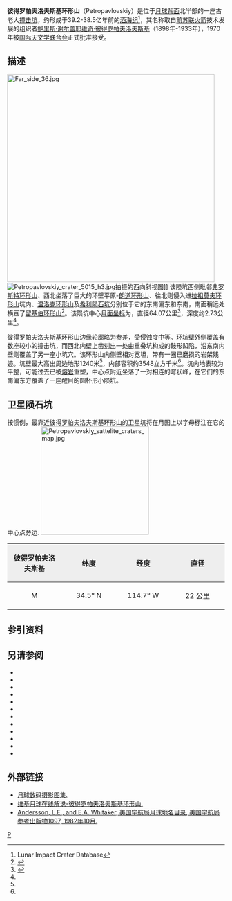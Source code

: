 {{lunar crater data|
 image=Petropavlovskiy LROC.jpg|
 caption=[[月球勘测轨道飞行器|月球勘测轨道飞行器]]拍摄的图像|
 latitude=36.92|
 N_or_S=S|
 longitude=115.28|
 E_or_W=E|
 diameter=64.07公里|
 depth=2.73公里|
 colong=116|
 eponym=''鲍里斯·谢<br />彼得罗帕夫洛夫斯基''<ref>Gazetteer of Planetary Nomenclature, International Astronomical Union (IAU) Working Group for Planetary System Nomenclature (WGPSN), [http://planetarynames.wr.usgs.gov/Feature/4674 Petropavlovskiy] {{Wayback|url=http://planetarynames.wr.usgs.gov/Feature/4674 |date=20190805053135 }}</ref>}}
'''彼得罗帕夫洛夫斯基环形山'''（Petropavlovskiy）是位于[[月球背面|月球背面]]北半部的一座古老大[[撞击坑|撞击坑]]，约形成于39.2-38.5亿年前的[[酒海纪|酒海纪]]<ref name=LICD>Lunar Impact Crater Database</ref>，其名称取自[[前苏联|前苏联]][[火箭|火箭]]技术发展的组织者[[鲍里斯·谢尔盖耶维奇·彼得罗帕夫洛夫斯基|鲍里斯·谢尔盖耶维奇·彼得罗帕夫洛夫斯基]]（1898年-1933年），1970年被[[国际天文学联合会|国际天文学联合会]]正式批准接受。

==描述== 
[[Image:Far_side_36.jpg|480px]] [[Image:Petropavlovskiy_crater_5015_h3.jpg|thumb]]拍摄的西向斜视图]]
该陨坑西侧毗邻[[弗罗斯特环形山|弗罗斯特环形山]]、西北坐落了巨大的环壁平原-[[朗道环形山|朗道环形山]]、往北则侵入进[[拉祖莫夫环形山|拉祖莫夫环形山]]坑内、[[温洛克环形山|温洛克环形山]]及[[希利陨石坑|希利陨石坑]]分别位于它的东南偏东和东南，南面稍远处横亘了[[留基伯环形山|留基伯环形山]]<ref>{{Cite web |url=http://planetarynames.wr.usgs.gov/images/Lunar/lac_35_wac.pdf |title=Crater Petropavlovskiy on the map LAC-35. |accessdate=2017-03-14 |archive-date=2016-12-27 |archive-url=https://web.archive.org/web/20161227043719/https://planetarynames.wr.usgs.gov/images/Lunar/lac_35_wac.pdf |dead-url=no }}</ref>。该陨坑中心[[月面坐标|月面坐标]]为{{Coord|36.92|N|115.28|W|globe:Moon|nogoogle=1|noosm=1}}，直径64.07公里<ref name="IAU">{{Cite web |url=http://planetarynames.wr.usgs.gov/Feature/4674 |title=Directory of the International Astronomical Union |access-date=2017-03-14 |archive-date=2019-08-05 |archive-url=https://web.archive.org/web/20190805053135/https://planetarynames.wr.usgs.gov/Feature/4674 |dead-url=no }}</ref>，深度约2.73公里<ref name="LICD"/>。

彼得罗帕夫洛夫斯基环形山边缘轮廓略为参差，受侵蚀度中等。环坑壁外侧覆盖有数座较小的撞击坑，而西北内壁上凿刻出一处由重叠坑构成的鞍形凹陷，沿东南内壁则覆盖了另一座小坑穴。该环形山内侧壁相对宽坦，带有一圈已磨损的岩架残迹。坑壁最大高出周边地形1240米<ref name="LICD"/>，内部容积约3548立方千米<ref name="LICD"/>。坑内地表较为平整，可能过去已被[[熔岩|熔岩]]重塑，中心点附近坐落了一对相连的穹状峰，在它们的东南偏东方覆盖了一座醒目的圆杯形小陨坑。

==卫星陨石坑==
按惯例，最靠近彼得罗帕夫洛夫斯基环形山的卫星坑将在月图上以字母标注在它的中心点旁边.
[[Image:Petropavlovskiy_sattelite_craters_map.jpg|250px]]

{| class="wikitable"
!width="25%" style="background:#eeeeee;" |彼得罗帕夫洛夫斯基 
!width="25%" style="background:#eeeeee;" |纬度
!width="25%" style="background:#eeeeee;" |经度
!width="25%" style="background:#eeeeee;" |直径
|-
|align="center"|M
|align="center"|34.5° N
|align="center"|114.7° W
|align="center"|22 公里
|}{{clear}}
==参引资料==
{{Reflist}}

==另请参阅==
{{reflist}}
{{refbegin}}
* {{cite book
  | last1 = Andersson
  | first1 = L. E.
  | last2 = Whitaker
  | first2 = E. A.
  | authorlink2 = Ewen Whitaker
  | date = 1982
  | title = [[NASA|NASA]] Catalogue of Lunar Nomenclature
  | publisher = NASA RP-1097
  | ref = harv
  }}
* {{cite web
  | last = Blue
  | first = Jennifer
  | date = July 25, 2007
  | title = Gazetteer of Planetary Nomenclature
  | publisher = [[United_States_Geological_Survey|USGS]]
  | url = http://planetarynames.wr.usgs.gov/
  | accessdate = 2007-08-05
  | ref = harv
  | archive-date = 2018-12-25
  | archive-url = https://web.archive.org/web/20181225170157/https://planetarynames.wr.usgs.gov/
  | dead-url = no
  }}
* {{cite book
  | last1 = Bussey
  | first1 = B.
  | authorlink1 = Ben Bussey
  | last2 = Spudis
  | first2 = P.
  | authorlink2 = Paul Spudis
  | date = 2004
  | title = The Clementine Atlas of the Moon
  | publisher = Cambridge University Press
  | location = New York
  | isbn = 978-0-521-81528-4
  | ref = harv
  }}
* {{cite book
  | last1 = Cocks
  | first1 = Elijah E.
  | last2 = Cocks
  | first2 = Josiah C.
  | date = 1995
  | title = Who's Who on the Moon: A Biographical Dictionary of Lunar Nomenclature
  | url = https://archive.org/details/isbn_9780936389271
  | publisher = Tudor Publishers
  | isbn = 978-0-936389-27-1
  | ref = harv
  }}
* {{cite web
  | last = McDowell
  | first = Jonathan
  | date = July 15, 2007
  | url = http://host.planet4589.org/astro/lunar/
  | title = Lunar Nomenclature
  | publisher = Jonathan's Space Report
  | accessdate = 2007-10-24
  | ref = harv
  | archive-date = 2018-12-25
  | archive-url = https://web.archive.org/web/20181225170156/http://host.planet4589.org/astro/lunar/
  | dead-url = no
  }}
* {{cite journal| last1 = Menzel| first1 = D. H.| last2 = Minnaert| first2 = M.| last3 = Levin| first3 = B.| last4 = Dollfus| first4 = A.| last5 = Bell| first5 = B.| title = Report on Lunar Nomenclature by the Working Group of Commission 17 of the IAU| doi = 10.1007/BF00171763| journal = Space Science Reviews| volume = 12| issue = 2| pages = 136–186| date = 1971| bibcode = 1971SSRv...12..136M| ref = harv}}
* {{cite book
  | first = Patrick
  | last = Moore
  | authorlink = Patrick Moore
  | date = 2001
  | title = On the Moon
  | url = https://archive.org/details/patrickmooreonmo00patr
  | publisher = Sterling Publishing Co.
  | isbn = 978-0-304-35469-6
  | ref = harv
  }}
* {{cite book
  | first = Fred W.
  | last = Price
  | date = 1988
  | title = The Moon Observer's Handbook
  | publisher = Cambridge University Press
  | isbn = 978-0-521-33500-3
  | ref = harv
  }}
* {{cite book
  | last = Rükl
  | first = Antonín
  | authorlink = Antonín Rükl
  | date = 1990
  | title = Atlas of the Moon
  | publisher = Kalmbach Books
  | isbn = 978-0-913135-17-4
  | ref = harv
  }}
* {{cite book
  | last = Webb
  | first = Rev. T. W.
  | authorlink = Thomas William Webb
  | date = 1962
  | title = Celestial Objects for Common Telescopes
  | url = https://archive.org/details/celestialobjects00webb
  | edition = 6th revised
  | publisher = Dover
  | isbn = 978-0-486-20917-3
  | ref = harv
  }}
* {{cite book
  | first = Ewen A.
  | last = Whitaker
  | authorlink = Ewen Whitaker
  | date = 1999
  | title = Mapping and Naming the Moon
  | publisher = Cambridge University Press
  | isbn = 978-0-521-62248-6
  | ref = harv
  }}
* {{cite book
  | first = Peter T.
  | last = Wlasuk
  | date = 2000
  | title = Observing the Moon
  | publisher = Springer
  | isbn = 978-1-85233-193-1
  | ref = harv
 }}
{{refend}}

==外部链接==
*[http://www.lpi.usra.edu/resources/lunar_orbiter/bin/srch_nam.shtml?Petropavlovskiy%7C0 月球数码摄影图集.] {{Wayback|url=http://www.lpi.usra.edu/resources/lunar_orbiter/bin/srch_nam.shtml?Petropavlovskiy%7C0 |date=20201127013343 }}
*[http://the-moon.wikispaces.com/Petropavlovskiy 维基月球在线解说-彼得罗帕夫洛夫斯基环形山.] {{Wayback|url=http://the-moon.wikispaces.com/Petropavlovskiy |date=20180531115348 }}
*[http://planet4589.org/astro/lunar/RP-1097.pdf Andersson, L.E., and E.A. Whitaker, 美国宇航局月球地名目录, 美国宇航局参考出版物1097, 1982年10月.] {{Wayback|url=http://planet4589.org/astro/lunar/RP-1097.pdf |date=20141006125838 }}

[[Category:月球环形山|P]]
{{月球環形山 (O-Q)}}